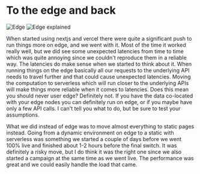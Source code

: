 


<Columns columns={2}>

<Column>
<CentralContent>

# To the edge and back

</CentralContent>
</Column>
<Column className="flex flex-col justify-center">
<div className="grid grid-flow-col items-center w-full h-[80%] auto-cols-[100%]">
<Animate number={0} animationType={["out"]}>
    <Image src={Edge} alt="Edge" className="" />
    </Animate>
<Animate number={1} delay={0.2}>
    <Image src={EdgeExplained} alt="Edge explained" className="w-full md:w-[70%]" />
    </Animate>
</div>
</Column>
</Columns>


<Notes>

When started using nextjs and vercel there were quite a significant push to run things more on edge, and we went with it. Most of the time it worked really well, but we did see some unexpected latencies from time to time which was quite annoying since we couldn't reproduce them in a reliable way. The latencies do make sense when we started to think about it. When running things on the edge basically all our requests to the underlying API needs to travel further and that could cause unexpected latencies. Moving the computation to serverless which will run closer to the underlying APIs will make things more reliable when it comes to latencies. Does this mean you should never user edge? Definitely not. If you have the data co-located with your edge nodes you can definitely run on edge, or if you maybe have only a few API calls. I can't tell you what to do, but be sure to test your assumptions.

What we did instead of edge was to move almost everything to static pages instead. Going from a dynamic environment on edge to a static with serverless was something we started a couple of days before we went 100% live and finished about 1-2 hours before the final switch. It was definitely a risky move, but I do think it was the right one since we also started a campaign at the same time as we went live. The performance was great and we could easily handle the load that came.

</Notes>
